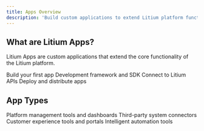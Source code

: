 ```yaml
---
title: Apps Overview
description: 'Build custom applications to extend Litium platform functionality'
---
```


## What are Litium Apps?

Litium Apps are custom applications that extend the core functionality of the Litium platform.

<CardGroup cols={2}>
  <Card
    title="Getting Started"
    icon="rocket"
    href="#getting-started"
  >
    Build your first app
  </Card>
  <Card
    title="App Framework"
    icon="code"
    href="#framework"
  >
    Development framework and SDK
  </Card>
  <Card
    title="API Integration"
    icon="plug"
    href="#integration"
  >
    Connect to Litium APIs
  </Card>
  <Card
    title="Deployment"
    icon="cloud"
    href="#deployment"
  >
    Deploy and distribute apps
  </Card>
</CardGroup>

## App Types

<AccordionGroup>
  <Accordion title="Admin Applications" icon="shield-halved">
    Platform management tools and dashboards
  </Accordion>
  
  <Accordion title="Integration Applications" icon="plug">
    Third-party system connectors
  </Accordion>
  
  <Accordion title="Customer-Facing Applications" icon="users">
    Customer experience tools and portals
  </Accordion>
  
  <Accordion title="AI-Powered Applications" icon="robot">
    Intelligent automation tools
  </Accordion>
</AccordionGroup>